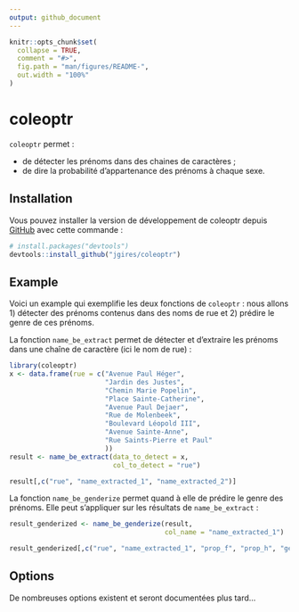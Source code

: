 ```yaml
---
output: github_document
---
```


<!-- README.md is generated from README.Rmd. Please edit that file -->

```r
knitr::opts_chunk$set(
  collapse = TRUE,
  comment = "#>",
  fig.path = "man/figures/README-",
  out.width = "100%"
)
```

# coleoptr

<!-- badges: start -->
<!-- badges: end -->

`coleoptr` permet :

* de détecter les prénoms dans des chaines de caractères ;
* de dire la probabilité d'appartenance des prénoms à chaque sexe.

## Installation

Vous pouvez installer la version de développement de coleoptr depuis [GitHub](https://github.com/) avec cette commande :

``` r
# install.packages("devtools")
devtools::install_github("jgires/coleoptr")
```

## Example

Voici un example qui exemplifie les deux fonctions de `coleoptr` : nous allons 1) détecter des prénoms contenus dans des noms de rue et 2) prédire le genre de ces prénoms.

La fonction `name_be_extract` permet de détecter et d'extraire les prénoms dans une chaîne de caractère (ici le nom de rue) :

```r
library(coleoptr)
x <- data.frame(rue = c("Avenue Paul Héger",
                        "Jardin des Justes",
                        "Chemin Marie Popelin",
                        "Place Sainte-Catherine",
                        "Avenue Paul Dejaer",
                        "Rue de Molenbeek",
                        "Boulevard Léopold III",
                        "Avenue Sainte-Anne",
                        "Rue Saints-Pierre et Paul"
                        ))
result <- name_be_extract(data_to_detect = x,
                          col_to_detect = "rue")
```

```r
result[,c("rue", "name_extracted_1", "name_extracted_2")]
```

La fonction `name_be_genderize` permet quand à elle de prédire le genre des prénoms. Elle peut s'appliquer sur les résultats de `name_be_extract` :

```r
result_genderized <- name_be_genderize(result,
                                       col_name = "name_extracted_1")
```

```r
result_genderized[,c("rue", "name_extracted_1", "prop_f", "prop_h", "genre_detected")]
```

## Options

De nombreuses options existent et seront documentées plus tard...
